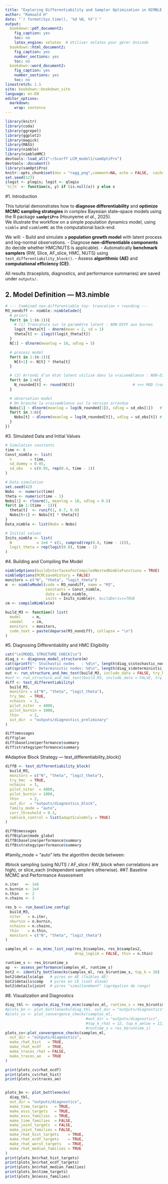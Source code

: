 ```yaml
---
title: "Exploring Differentiability and Sampler Optimization in NIMBLE: A Step-by-Step Tutorial with *samOptiPro*"
author: "Romuald H"
date: "`r format(Sys.time(), '%d %B, %Y')`"
output:
  bookdown::pdf_document2:
    fig_caption: yes
    toc: no
    latex_engine: xelatex  # Utiliser xelatex pour gérer Unicode
  bookdown::html_document2:
    fig_caption: yes
    number_sections: yes
    toc: no
  bookdown::word_document2:
    fig_caption: yes
    number_sections: yes
    toc: no
linestretch: 1.5
site: bookdown::bookdown_site
language: en-EN
editor_options: 
  markdown: 
    wrap: sentence
---
```


```r
library(knitr)
library(coda)
library(ggrepel)
library(ggplot2)
library(magick)
library(MASS) 
library(nimble)
library(nimbleHMC)
devtools::load_all("~/Scorff LCM_model1/samOptiPro")
devtools::document()
library(samOptiPro)
knitr::opts_chunk$set(dev = "ragg_png",comment=NA, echo = FALSE,  cache=TRUE, message=FALSE,warning=FALSE, error=FALSE,fig.width=8,fig.height=4,bg="transparent", cache.lazy=FALSE)
set.seed(123)
ilogit <- plogis; logit <- qlogis
`%||%` <- function(x, y) if (is.null(x)) y else x

```

#1. Introduction

This tutorial demonstrates how to **diagnose differentiability** and **optimize MCMC sampling strategies** in complex Bayesian state–space models using the R package **`samOptiPro`** (Hounyeme *et al.*, 2025).  
We illustrate the workflow on a simple population dynamics model, using `nimble` and `nimbleHMC` as the computational back-end.

We will:
- Build and simulate a **population growth model** with latent process and log-normal observations.
- Diagnose **non-differentiable components** (to decide whether HMC/NUTS is applicable).
- Automatically **benchmark samplers** (RW, Slice, AF_slice, HMC, NUTS) using `test_differentiability_block()`.
- Assess **algorithmic (AE)** and **computational efficiency (CE)**.

All results (traceplots, diagnostics, and performance summaries) are saved under `outputs/`.

## 2. Model Definition — M3.nimble
```r
# --- Combined non-differentiable toy: truncation + rounding ---
M3_nondiff <- nimble::nimbleCode({
  # priors
  for(t in 1:(n-1)){
    # (1) Troncature sur le paramètre latent : NON-DIFF aux bornes
    logit_theta[t] ~ dnorm(mean = 2, sd = 1)
    theta[t] <- ilogit(logit_theta[t])
  }
  N[1] ~ dlnorm(meanlog = 10, sdlog = 5)

  # process model
  for(t in 1:(n-1)){
    N[t+1] <- N[t] * theta[t]
  }

  # (2) Arrondi d’un état latent utilisé dans la vraisemblance : NON-DIFF
  for(t in 1:n){
    N_rounded[t] <- round(N[t])                          # <<< MOD (round)
  }

  # observation model
  # On branche la vraisemblance sur la version arrondie
  Nobs[1] ~ dlnorm(meanlog = log(N_rounded[1]), sdlog = sd_obs[1])   # <<< MOD (use N_rounded)
  for(t in 3:n){
    Nobs[t] ~ dlnorm(meanlog = log(N_rounded[t]), sdlog = sd_obs[t]) # <<< MOD (use N_rounded)
  }
})

```


#3. Simulated Data and Initial Values

```r
# Simulation constants
time <- 8
Const_nimble <- list(
  n        = time,
  sd_dummy = 0.05,
  sd_obs   = c(0.05, rep(0.4, time - 1))
)

# Data simulation
set.seed(42)
Nobs  <- numeric(time)
theta <- numeric(time - 1)
Nobs[1] <- rlnorm(1, meanlog = 10, sdlog = 0.5)
for(t in 1:(time - 1)){
  theta[t]  <- runif(1, 0.7, 0.9)
  Nobs[t+1] <- Nobs[t] * theta[t]
}
Data_nimble <- list(Nobs = Nobs)

# Initial values
Inits_nimble <- list(
  N           = 2e4 * c(1, cumprod(rep(0.8, time - 1))),
  logit_theta = rep(logit(0.8), time - 1)
)

```

#4. Building and Compiling the Model
```r
nimbleOptions(buildInterfacesForCompiledNestedNimbleFunctions = TRUE)
nimbleOptions(MCMCsaveHistory = FALSE)
monitors = c("N", "theta", "logit_theta")
m  <- nimbleModel(code = M3_nondiff, name = "M3",
                  constants = Const_nimble,
                  data = Data_nimble,
                  inits = Inits_nimble)#, buildDerivs=TRUE
cm <- compileNimble(m)

build_M3 <- function() list(
  model     = m,
  cmodel    = cm,
  monitors  = monitors,
  code_text = paste(deparse(M3_nondiff), collapse = "\n")
)


```
#5. Diagnosing Differentiability and HMC Eligibility
```r
cat("\n[MODEL STRUCTURE CHECK]\n")
diag_s <- diagnose_model_structure(m)
cat(sprintf("- Stochastic nodes   : %d\n", length(diag_s$stochastic_nodes)))
cat(sprintf("- Deterministic nodes: %d\n", length(diag_s$deterministic_nodes)))
out <- run_structure_and_hmc_test(build_M3, include_data = FALSE, try_hmc = TRUE)
#out <- run_structure_and_hmc_test(build_M3, include_data = FALSE, try_hmc = TRUE)
diff <- test_differentiability(
  build_M3,
  monitors = c("N", "theta", "logit_theta"),
  try_hmc  = TRUE,
  nchains  = 3,
  pilot_niter  = 4000,
  pilot_burnin = 1000,
  thin     = 2,
  out_dir  = "outputs/diagnostics_preliminary"
)

diff$messages
diff$plan
diff$baseline$performance$summary
diff$strategy$performance$summary

```
#Adaptive Block Strategy — test_differentiability_block()
```r
diffB <- test_differentiability_block(
  build_M3,
  monitors = c("N", "theta", "logit_theta"),
  try_hmc  = TRUE,
  nchains  = 3,
  pilot_niter  = 4000,
  pilot_burnin = 1000,
  thin     = 2,
  out_dir  = "outputs/diagnostics_block",
  family_mode = "auto",
  corr_threshold = 0.3,
  rwblock_control = list(adaptScaleOnly = TRUE)
)

diffB$messages
diffB$plan$mode_global
diffB$baseline$performance$summary
diffB$strategy$performance$summary

```
#family_mode = "auto" lets the algorithm decide between:

#block sampling (using NUTS / AF_slice / RW_block when correlations are high), or slice_each (independent samplers otherwise).
##7. Baseline MCMC and Performance Assessment
```r
n.iter   <- 1e6
n.burnin <- 1e4
n.thin   <- 2
n.chains <- 3

res_b <- run_baseline_config(
  build_M3,
  niter   = n.iter,
  nburnin = n.burnin,
  nchains = n.chains,
  thin    = n.thin,
  monitors = c("N", "theta", "logit_theta")
)

samples_ml <- as_mcmc_list_sop(res_b$samples, res_b$samples2,
                               drop_loglik = FALSE, thin = n.thin)

runtime_s <- res_b$runtime_s
ap  <- assess_performance(samples_ml, runtime_s)
bot2 <- identify_bottlenecks(samples_ml, res_b$runtime_s, top_k = 20)
bot2$details$algo   # pires en AE (faibles AE)
bot2$details$comp   # pires en CE (coût élevé)
bot2$details$joint  # pires "simultanément" (agrégation de rangs)

```

#8. Visualization and Diagnostics
```r
diag_tbl <- compute_diag_from_mcmc(samples_ml, runtime_s = res_b$runtime_s)
#plots_bn <- plot_bottlenecks(diag_tbl, out_dir = "outputs/diagnostics")
#plots_cv <- plot_convergence_checks(samples_ml,
                                    #out_dir = "outputs/diagnostics",
                                    #top_k_rhat = 12, top_k_aelow = 12,
                                    #runtime_s = res_b$runtime_s)
plots_cv<-plot_convergence_checks(samples_ml,
  out_dir = "outputs/diagnostics",
  make_rhat_hist   = TRUE,
  make_rhat_ecdf   = TRUE,
  make_traces_rhat = FALSE,
  make_traces_ae   = TRUE
)

print(plots_cv$rhat_ecdf)
print(plots_cv$rhat_hist)
print(plots_cv$traces_ae)


plots_bn <- plot_bottlenecks(
  diag_tbl,
  out_dir = "outputs/diagnostics",
  make_time_targets   = TRUE,
  make_esss_targets   = TRUE,
  make_esss_families  = TRUE,
  make_time_families  = FALSE,
  make_joint_targets  = FALSE,
  make_joint_families = FALSE,
  make_rhat_hist_targets    = TRUE,
  make_rhat_ecdf_targets    = TRUE,
  make_rhat_worst_targets   = TRUE,
  make_rhat_median_families = TRUE
)
print(plots_bn$rhat_hist_targets)
print(plots_bn$rhat_ecdf_targets)
print(plots_bn$rhat_median_families)
print(plots_bn$time_targets)
print(plots_bn$esss_families)

```
#
